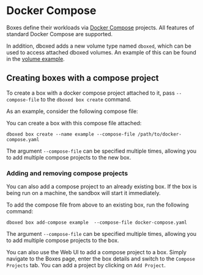 # Docker Compose

Boxes define their workloads via [Docker Compose](https://docs.docker.com/compose/) projects. All features of
standard Docker Compose are supported.

In addition, dboxed adds a new volume type named `dboxed`, which can be used to access attached dboxed volumes. An
example of this can be found in the [volume example](/docs/volumes/example).

## Creating boxes with a compose project

To create a box with a docker compose project attached to it, pass `--compose-file` to the `dboxed box create` command.

As an example, consider the following compose file:


<DockerComposeFile/>

You can create a box with this compose file attached:

```shell
dboxed box create --name example --compose-file /path/to/docker-compose.yaml
```

The argument `--compose-file` can be specified multiple times, allowing you to add multiple compose projects to the new
box.

### Adding and removing compose projects

You can also add a compose project to an already existing box. If the box is being run on a machine, the sandbox
will start it immediately.

To add the compose file from above to an existing box, run the following command:

```shell
dboxed box add-compose example  --compose-file docker-compose.yaml
```

The argument `--compose-file` can be specified multiple times, allowing you to add multiple compose projects to the
box.

You can also use the Web UI to add a compose project to a box. Simply navigate to the Boxes page, enter the box details
and switch to the `Compose Projects` tab. You can add a project by clicking on `Add Project`.